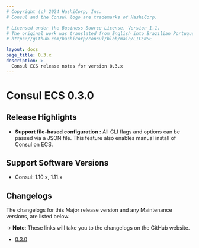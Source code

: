 ```yaml
---
# Copyright (c) 2024 HashiCorp, Inc.
# Consul and the Consul logo are trademarks of HashiCorp.

# Licensed under the Business Source License, Version 1.1.
# The original work was translated from English into Brazilian Portuguese.
# https://github.com/hashicorp/consul/blob/main/LICENSE

layout: docs
page_title: 0.3.x
description: >-
  Consul ECS release notes for version 0.3.x
---
```


# Consul ECS 0.3.0

## Release Highlights

- **Support file-based configuration :** All CLI flags and options can be passed via a JSON file. This feature also enables manual install of Consul on ECS.

## Support Software Versions

- Consul: 1.10.x, 1.11.x

## Changelogs

The changelogs for this Major release version and any Maintenance versions, are listed below.

-> **Note**: These links will take you to the changelogs on the GitHub website.

- [0.3.0](https://github.com/hashicorp/consul-ecs/releases/tag/v0.3.0)
